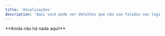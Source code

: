 ---
title: 'Atualizações'
description: 'Aqui você pode ver detalhes que não sao falados nas logs de atualizações de nosso sevidor do discord'
---

<Info>
   **Ainda não há nada aqui!**
</Info>
